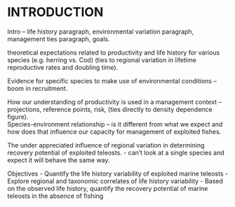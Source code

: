 # INTRODUCTION  {#intro}

Intro – life history paragraph, environmental variation paragraph, management ties paragraph, goals. 

theoretical expectations related to productivity and life history for various species (e.g. herring vs. Cod) (ties to regional variation in lifetime reproductive rates and doubling time).  

Evidence for specific species to make use of environmental conditions – boom in recruitment.  

How our understanding of productivity is used in a management context – projections, reference points, risk, (ties directly to density dependence figure).  
Species-environment relationship – is it different from what we expect and how does that influence our capacity for management of exploited fishes.  

The under appreciated influence of regional variation in determining recovery potential of exploited teleosts.  - can’t look at a single species and expect it will behave the same way.  


Objectives
  - Quantify the life history variability of exploited marine teleosts
  - Explore regional and taxonomic correlates of life history variability
  - Based on the observed life history, quantify the recovery potential of marine teleosts in the absence of fishing
  